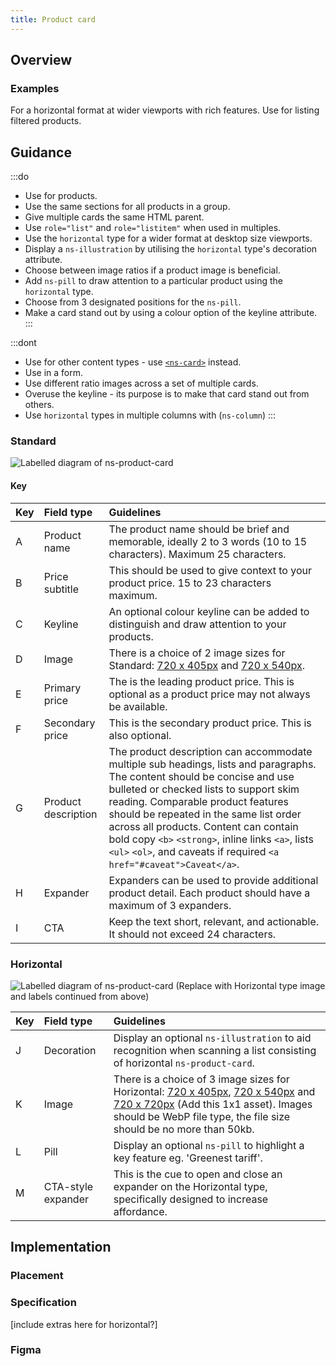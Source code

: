 ```yaml
---
title: Product card
---
```





## Overview

<CompDetails name={componentName} />

### Examples

<Tabs>
  <TabItem label="Standard">
    <ExampleViewer type="standard" />
  </TabItem>
  <TabItem label="Horizontal">
    For a horizontal format at wider viewports with rich features. Use for listing filtered products.
    <ExampleViewer type="horizontal" />
  </TabItem>
</Tabs>

## Guidance

:::do
- Use for products.
- Use the same sections for all products in a group.
- Give multiple cards the same HTML parent.
- Use `role="list"` and `role="listitem"` when used in multiples.
- Use the `horizontal` type for a wider format at desktop size viewports.
- Display a `ns-illustration` by utilising the `horizontal` type's decoration attribute.
- Choose between image ratios if a product image is beneficial.
- Add `ns-pill` to draw attention to a particular product using the `horizontal` type.
- Choose from 3 designated positions for the `ns-pill`.
- Make a card stand out by using a colour option of the keyline attribute.
:::

:::dont
- Use for other content types - use [`<ns-card>`](/components/ns-card) instead.
- Use in a form.
- Use different ratio images across a set of multiple cards.
- Overuse the keyline - its purpose is to make that card stand out from others.
- Use `horizontal` types in multiple columns with (`ns-column`)
:::

### Standard

![Labelled diagram of ns-product-card](@assets/components/ns-product-card/guidance.webp)

#### Key

| Key | Field type | Guidelines |
| :--- | :--- | :--- |
| <span class="marker">A</span> | Product name | The product name should be brief and memorable, ideally 2 to 3 words (10 to 15 characters). Maximum 25 characters. |
| <span class="marker">B</span> | Price subtitle | This should be used to give context to your product price. 15 to 23 characters maximum. |
| <span class="marker">C</span> | Keyline | An optional colour keyline can be added to distinguish and draw attention to your products. |
| <span class="marker">D</span> | Image | There is a choice of 2 image sizes for Standard: [720 x 405px](/guidelines/assets#720x405px) and [720 x 540px](/guidelines/assets#720x540px). |
| <span class="marker">E</span> | Primary price | The is the leading product price. This is optional as a product price may not always be available. |
| <span class="marker">F</span> | Secondary price | This is the secondary product price. This is also optional.|
| <span class="marker">G</span> | Product description | The product description can accommodate multiple sub headings, lists and paragraphs. The content should be concise and use bulleted or checked lists to support skim reading. Comparable product features should be repeated in the same list order across all products. Content can contain bold copy `<b>` `<strong>`, inline links `<a>`, lists `<ul>` `<ol>`, and caveats if required `<a href="#caveat">Caveat</a>`. |
| <span class="marker">H</span> | Expander | Expanders can be used to provide additional product detail. Each product should have a maximum of 3 expanders. |
| <span class="marker">I</span> | CTA | Keep the text short, relevant, and actionable. It should not exceed 24 characters. |

### Horizontal

![Labelled diagram of ns-product-card](@assets/components/ns-product-card/guidance.webp)
 (Replace with Horizontal type image and labels continued from above)

| Key | Field type | Guidelines |
| :--- | :--- | :--- |
| <span class="marker">J</span> | Decoration | Display an optional `ns-illustration` to aid recognition when scanning a list consisting of horizontal `ns-product-card`. |
| <span class="marker">K</span> | Image | There is a choice of 3 image sizes for Horizontal: [720 x 405px](/guidelines/assets#720x405px), [720 x 540px](/guidelines/assets#720x540px) and [720 x 720px](guidlines/assets#720x720px) (Add this 1x1 asset). Images should be WebP file type, the file size should be no more than 50kb. |
| <span class="marker">L</span> | Pill | Display an optional `ns-pill` to highlight a key feature eg. 'Greenest tariff'. |
| <span class="marker">M</span> | CTA-style expander | This is the cue to open and close an expander on the Horizontal type, specifically designed to increase affordance. |

## Implementation

### Placement

<Placement name={componentName} />

### Specification

<Specification name={componentName} />
[include extras here for horizontal?]

### Figma

<Figma name={componentName} />
